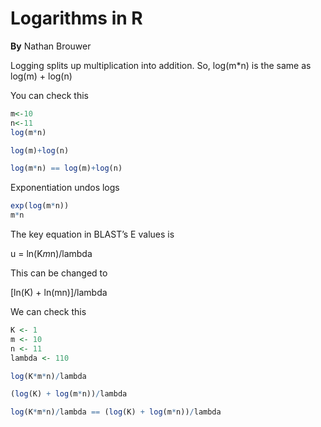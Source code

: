# Logarithms in R

**By** Nathan Brouwer

<!-- This is also currently in blaststats -->


Logging splits up multiplication into addition.  So, log(m*n) is the same as log(m) + log(n)

You can check this

```r
m<-10
n<-11
log(m*n)

log(m)+log(n)

log(m*n) == log(m)+log(n)
```

Exponentiation undos logs

```r
exp(log(m*n))
m*n
```

The key equation in BLAST's E values is 

u = ln(K*m*n)/lambda


This can be changed to 

[ln(K) + ln(mn)]/lambda

We can check this

```r
K <- 1
m <- 10
n <- 11
lambda <- 110

log(K*m*n)/lambda

(log(K) + log(m*n))/lambda

log(K*m*n)/lambda == (log(K) + log(m*n))/lambda

```



```r

```

